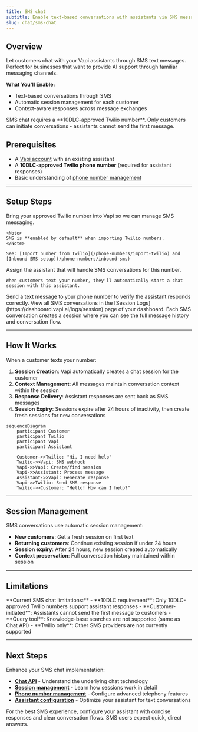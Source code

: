```yaml
---
title: SMS chat
subtitle: Enable text-based conversations with assistants via SMS messaging
slug: chat/sms-chat
---
```


## Overview

Let customers chat with your Vapi assistants through SMS text messages. Perfect for businesses that want to provide AI support through familiar messaging channels.

**What You'll Enable:**
* Text-based conversations through SMS
* Automatic session management for each customer
* Context-aware responses across message exchanges

<Warning>
SMS chat requires a **10DLC-approved Twilio number**. Only customers can initiate conversations - assistants cannot send the first message.
</Warning>

## Prerequisites

* A [Vapi account](https://dashboard.vapi.ai/) with an existing assistant
* A **10DLC-approved Twilio phone number** (required for assistant responses)
* Basic understanding of [phone number management](/phone-numbers)

---

## Setup Steps

<Steps>
  <Step title="Import your 10DLC Twilio number">
    Bring your approved Twilio number into Vapi so we can manage SMS messaging.
    
    <Note>
    SMS is **enabled by default** when importing Twilio numbers.
    </Note>
    
    See: [Import number from Twilio](/phone-numbers/import-twilio) and [Inbound SMS setup](/phone-numbers/inbound-sms)
  </Step>
  <Step title="Attach the number to an assistant">
    Assign the assistant that will handle SMS conversations for this number.
    
    When customers text your number, they'll automatically start a chat session with this assistant.
  </Step>
  <Step title="Test the integration">
    Send a text message to your phone number to verify the assistant responds correctly.
  </Step>
</Steps>

<Tip>
View all SMS conversations in the [Session Logs](https://dashboard.vapi.ai/logs/session) page of your dashboard. Each SMS conversation creates a session where you can see the full message history and conversation flow.
</Tip>

---

## How It Works

When a customer texts your number:

1. **Session Creation**: Vapi automatically creates a chat session for the customer
2. **Context Management**: All messages maintain conversation context within the session
3. **Response Delivery**: Assistant responses are sent back as SMS messages
4. **Session Expiry**: Sessions expire after 24 hours of inactivity, then create fresh sessions for new conversations

```mermaid
sequenceDiagram
    participant Customer
    participant Twilio
    participant Vapi
    participant Assistant

    Customer->>Twilio: "Hi, I need help"
    Twilio->>Vapi: SMS webhook
    Vapi->>Vapi: Create/find session
    Vapi->>Assistant: Process message
    Assistant->>Vapi: Generate response
    Vapi->>Twilio: Send SMS response
    Twilio->>Customer: "Hello! How can I help?"
```

---

## Session Management

SMS conversations use automatic session management:

* **New customers**: Get a fresh session on first text
* **Returning customers**: Continue existing session if under 24 hours
* **Session expiry**: After 24 hours, new session created automatically
* **Context preservation**: Full conversation history maintained within session

---

## Limitations

<Note>
**Current SMS chat limitations:**
- **10DLC requirement**: Only 10DLC-approved Twilio numbers support assistant responses
- **Customer-initiated**: Assistants cannot send the first message to customers
- **Query tool**: Knowledge-base searches are not supported (same as Chat API)
- **Twilio only**: Other SMS providers are not currently supported
</Note>

---

## Next Steps

Enhance your SMS chat implementation:

* **[Chat API](/chat/quickstart)** - Understand the underlying chat technology
* **[Session management](/chat/session-management)** - Learn how sessions work in detail
* **[Phone number management](/phone-numbers)** - Configure advanced telephony features
* **[Assistant configuration](/assistants/quickstart)** - Optimize your assistant for text conversations

<Tip>
For the best SMS experience, configure your assistant with concise responses and clear conversation flows. SMS users expect quick, direct answers.
</Tip>
